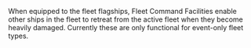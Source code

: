 {{Equipment type category}}
{{clear}}


When equipped to the fleet flagships, Fleet Command Facilities enable other ships in the fleet to retreat from the active fleet when they become heavily damaged.  Currently these are only functional for event-only fleet types.